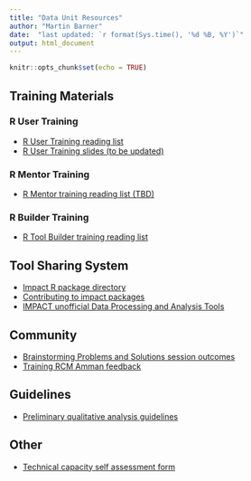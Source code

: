 ```yaml
---
title: "Data Unit Resources"
author: "Martin Barner"
date:  "last updated: `r format(Sys.time(), '%d %B, %Y')`"
output: html_document
---
```


```r
knitr::opts_chunk$set(echo = TRUE)
```

## Training Materials

### R User Training

- [R User Training reading list](https://rpubs.com/impact_dataunit/impact_usertraining)
- [R User Training slides (to be updated)](https://rpubs.com/impact_dataunit/impact_ruser_training_slides)

### R Mentor Training

- [R Mentor training reading list (TBD)]()

### R Builder Training

- [R Tool Builder training reading list](https://rpubs.com/impact_dataunit/training_builders)

## Tool Sharing System

- [Impact R package directory](http://www.rpubs.com/impact_dataunit/impactpackages)
- [Contributing to impact packages](https://rpubs.com/impact_dataunit/impact_contribue)
- [IMPACT unofficial Data Processing and Analysis Tools](https://docs.google.com/spreadsheets/d/17W58YnJAmeE3lSNVrIjvQaFwz83pfIiety8LTTTPOdI/edit#gid=0)


## Community

- [Brainstorming Problems and Solutions session outcomes](https://docs.google.com/document/d/1QUxTSjsgE6vbd4Ge56jsrzIhZZCe0GT-lg1Bo0wFdq0/edit)
- [Training RCM Amman feedback](https://docs.google.com/forms/d/e/1FAIpQLSePFQvy8YHWms5_jIv6TzW28fj_Nl_B7bjGifMtmFNZFXbWIw/viewform?usp=send_form)


## Guidelines

- [Preliminary qualitative analysis guidelines](https://docs.google.com/document/d/1979hEu6N9d_nIHwkq3AhvLDww1-_eXys808q81WewZ0)

## Other

- [Technical capacity self assessment form ](https://docs.google.com/forms/d/1R6EQq6vQx4NCHkbqhZPuXIeTldpMKydkVPUKWMr2G7M/edit#responses)



<!-- ./visitor/data_unit_resources.Rmd -->
